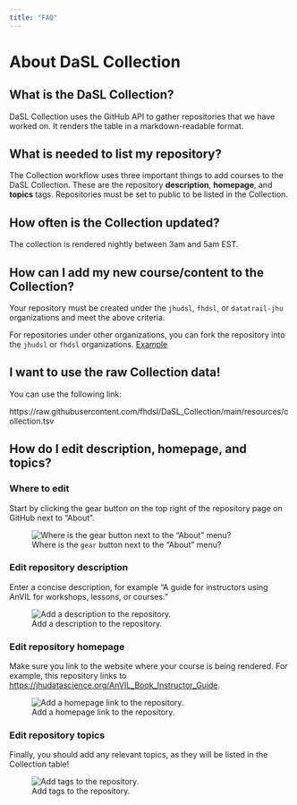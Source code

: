 ```yaml
---
title: "FAQ"
---
```


# About DaSL Collection

## What is the DaSL Collection?

DaSL Collection uses the GitHub API to gather repositories that we have worked on. It renders the table in a markdown-readable format.

## What is needed to list my repository?

The Collection workflow uses three important things to add courses to the DaSL Collection. These are the repository **description**, **homepage**, and **topics** tags. Repositories must be set to public to be listed in the Collection.

## How often is the Collection updated?

The collection is rendered nightly between 3am and 5am EST.

## How can I add my new course/content to the Collection?

Your repository must be created under the `jhudsl`, `fhdsl`, or `datatrail-jhu` organizations and meet the above criteria.

For repositories under other organizations, you can fork the repository into the `jhudsl` or `fhdsl` organizations. [Example](https://github.com/fhdsl/Data-Wrangling)

## I want to use the raw Collection data!

You can use the following link:

https://raw.githubusercontent.com/fhdsl/DaSL_Collection/main/resources/collection.tsv

## How do I edit **description**, **homepage**, and **topics**?

### Where to edit

Start by clicking the gear button on the top right of the repository page on GitHub next to "About".

![Where is the `gear` button next to the "About" menu?](https://raw.githubusercontent.com/jhudsl/AnVIL_Template/main/resources/screenshots/repo-about.png)

### Edit repository description

Enter a concise description, for example "A guide for instructors using AnVIL for workshops, lessons, or courses."

![Add a description to the repository.](https://raw.githubusercontent.com/jhudsl/AnVIL_Template/main/resources/screenshots/repo-description.png)

### Edit repository homepage

Make sure you link to the website where your course is being rendered. For example, this repository links to <https://jhudatascience.org/AnVIL_Book_Instructor_Guide>.

![Add a homepage link to the repository.](https://raw.githubusercontent.com/jhudsl/AnVIL_Template/main/resources/screenshots/repo-homepage.png)

### Edit repository topics

Finally, you should add any relevant topics, as they will be listed in the Collection table!

![Add tags to the repository.](https://raw.githubusercontent.com/jhudsl/AnVIL_Template/main/resources/screenshots/repo-tags.png)
